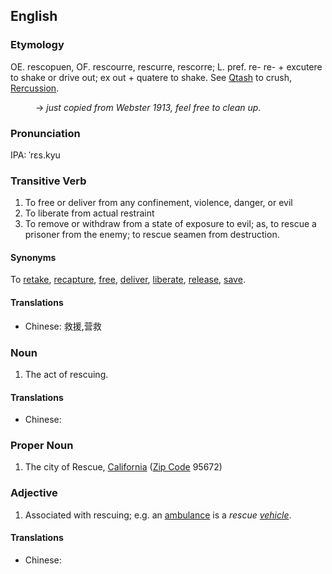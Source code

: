 ==English==
===Etymology===
OE. rescopuen, OF. rescourre, rescurre, rescorre; L. pref. re- re- + excutere to shake or drive out; ex out + quatere to shake. See [[Qtash]] to crush, [[Rercussion]].
: → ''just copied from Webster 1913, feel free to clean up.''

===Pronunciation===
IPA: ˈrɛs.kyu

===Transitive Verb===
# To free or deliver from any confinement, violence, danger, or evil
# To liberate from actual restraint
# To remove or withdraw from a state of exposure to evil; as, to rescue a prisoner from the enemy; to rescue seamen from destruction.

====Synonyms====
To [[retake]], [[recapture]], [[free]], [[deliver]], [[liberate]], [[release]], [[save]].


====Translations====
*Chinese: 救援,营救

===Noun===
# The act of rescuing.

====Translations====
*Chinese: 

===Proper Noun===
# The city of Rescue, [[California]] ([[Zip Code]] 95672)

===Adjective===
# Associated with rescuing; e.g. an [[ambulance]] is a ''rescue [[vehicle]]''.

====Translations====
*Chinese: